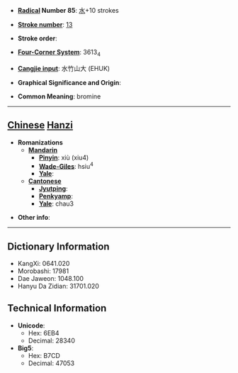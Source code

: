 * '''[[Wiktionary:Chinese radical index| Radical]] Number 85''': [[Wiktionary:Chinese radical index 水|水]]+10 strokes

* '''[[Wiktionary:Chinese total strokes index|Stroke number]]''': [[Wiktionary:Chinese total strokes index 13|13]]

* '''Stroke order''': 

* '''[[Wiktionary:Chinese four corner index|Four-Corner System]]''': 3613<sub>4</sub>

* '''[[Wiktionary:Chinese Cangjie index|Cangjie input]]''': 水竹山大 (EHUK)

* '''Graphical Significance and Origin''': 

* '''Common Meaning''': bromine

----

== [[Chinese]] [[Hanzi]] ==

* '''Romanizations'''
** '''[[Mandarin]]'''
*** '''[[Pinyin]]''': xiù (xiu4)
*** '''[[Wade-Giles]]''': hsiu<sup>4</sup>
*** '''[[Yale]]''': 
** '''[[Cantonese]]'''
*** '''[[Jyutping]]''':
*** '''[[Penkyamp]]''': 
*** '''[[Yale]]''': chau3

* '''Other info''': 

----

== Dictionary Information ==

* KangXi: 0641.020
* Morobashi: 17981
* Dae Jaweon: 1048.100
* Hanyu Da Zidian: 31701.020

== Technical Information ==

* '''Unicode''':
** Hex: 6EB4
** Decimal: 28340
* '''Big5''':
** Hex: B7CD
** Decimal: 47053
